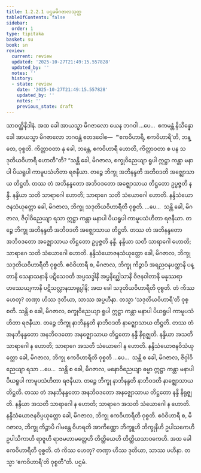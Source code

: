 ```yaml
---
title: 1.2.2.1 ပဌမမိဂဇာလသုတ္တ
tableOfContents: false
sidebar:
  order: 1
type: tipitaka
basket: su
book: sn
review:
  current: review
  updated: '2025-10-27T21:49:15.557828'
  updated_by: ''
  notes: ''
  history:
  - state: review
    date: '2025-10-27T21:49:15.557828'
    updated_by: ''
    notes: ''
    previous_state: draft
---
```



<ReviewStatus review={frontmatter.review} showDetails={true} />

<HypothesisAnnotation frontmatter={frontmatter} />

<DynamicBreadcrumb />

<Division number="63" book="sn" e="ch" v="18" p="289">

<Paragraph number="207" book="sn">
သာဝတ္ထိနိဒါနံ. အထ ခေါ အာယသ္မာ မိဂဇာလော ယေန ဘဂဝါ …ပေ…  ဧကမန္တံ နိသိန္နော ခေါ အာယသ္မာ မိဂဇာလော ဘဂဝန္တံ ဧတဒဝေါစ—  “‘ဧကဝိဟာရီ, ဧကဝိဟာရီ’တိ, ဘန္တေ, ဝုစ္စတိ. ကိတ္တာဝတာ နု ခေါ, ဘန္တေ, ဧကဝိဟာရီ ဟောတိ, ကိတ္တာဝတာ စ ပန သဒုတိယဝိဟာရီ ဟောတီ”တိ?
</Paragraph>

<Paragraph number="208" book="sn">
“သန္တိ ခေါ, မိဂဇာလ, စက္ခုဝိညေယျာ ရူပါ ဣဋ္ဌာ ကန္တာ မနာပါ ပိယရူပါ ကာမူပသံဟိတာ ရဇနီယာ. တဉ္စေ ဘိက္ခု အဘိနန္ဒတိ အဘိဝဒတိ အဇ္ဈောသာယ တိဋ္ဌတိ. တဿ တံ အဘိနန္ဒတော အဘိဝဒတော အဇ္ဈောသာယ တိဋ္ဌတော ဥပ္ပဇ္ဇတိ နန္ဒီ. နန္ဒိယာ သတိ သာရာဂေါ ဟောတိ; သာရာဂေ သတိ သံယောဂေါ ဟောတိ. နန္ဒိသံယောဇနသံယုတ္တော ခေါ, မိဂဇာလ, ဘိက္ခု သဒုတိယဝိဟာရီတိ ဝုစ္စတိ. …ပေ…  သန္တိ ခေါ, မိဂဇာလ, ဇိဝှါဝိညေယျာ ရသာ ဣဋ္ဌာ ကန္တာ မနာပါ ပိယရူပါ ကာမူပသံဟိတာ ရဇနီယာ. တဉ္စေ ဘိက္ခု အဘိနန္ဒတိ အဘိဝဒတိ အဇ္ဈောသာယ တိဋ္ဌတိ. တဿ တံ အဘိနန္ဒတော အဘိဝဒတော အဇ္ဈောသာယ တိဋ္ဌတော ဥပ္ပဇ္ဇတိ နန္ဒီ. နန္ဒိယာ သတိ သာရာဂေါ ဟောတိ; သာရာဂေ သတိ သံယောဂေါ ဟောတိ. နန္ဒိသံယောဇနသံယုတ္တော ခေါ, မိဂဇာလ, ဘိက္ခု သဒုတိယဝိဟာရီတိ ဝုစ္စတိ. ဧဝံဝိဟာရီ စ, မိဂဇာလ, ဘိက္ခု ကိဉ္စာပိ အရညဝနပတ္ထာနိ ပန္တာနိ သေနာသနာနိ ပဋိသေဝတိ အပ္ပသဒ္ဒါနိ အပ္ပနိဂ္ဃေါသာနိ ဝိဇနဝါတာနိ မနုဿရာဟဿေယျကာနိ ပဋိသလ္လာနသာရုပ္ပါနိ; အထ ခေါ သဒုတိယဝိဟာရီတိ ဝုစ္စတိ. တံ ကိဿ ဟေတု? တဏှာ ဟိဿ ဒုတိယာ, သာဿ အပ္ပဟီနာ. တသ္မာ ‘သဒုတိယဝိဟာရီ’တိ ဝုစ္စတိ.
</Paragraph>

<Paragraph number="209" book="sn">
သန္တိ စ ခေါ, မိဂဇာလ, စက္ခုဝိညေယျာ ရူပါ ဣဋ္ဌာ ကန္တာ မနာပါ ပိယရူပါ ကာမူပသံဟိတာ ရဇနီယာ. တဉ္စေ ဘိက္ခု နာဘိနန္ဒတိ နာဘိဝဒတိ နာဇ္ဈောသာယ တိဋ္ဌတိ. တဿ တံ အနဘိနန္ဒတော အနဘိဝဒတော အနဇ္ဈောသာယ တိဋ္ဌတော နန္ဒီ နိရုဇ္ဈတိ. နန္ဒိယာ အသတိ သာရာဂေါ န ဟောတိ; သာရာဂေ အသတိ သံယောဂေါ န ဟောတိ. နန္ဒိသံယောဇနဝိသံယုတ္တော ခေါ, မိဂဇာလ, ဘိက္ခု ဧကဝိဟာရီတိ ဝုစ္စတိ …ပေ…  သန္တိ စ ခေါ, မိဂဇာလ, ဇိဝှါဝိညေယျာ ရသာ …ပေ…  သန္တိ စ ခေါ, မိဂဇာလ, မနောဝိညေယျာ ဓမ္မာ ဣဋ္ဌာ ကန္တာ မနာပါ ပိယရူပါ ကာမူပသံဟိတာ ရဇနီယာ. တဉ္စေ ဘိက္ခု နာဘိနန္ဒတိ နာဘိဝဒတိ နာဇ္ဈောသာယ တိဋ္ဌတိ. တဿ တံ အနဘိနန္ဒတော အနဘိဝဒတော အနဇ္ဈောသာယ တိဋ္ဌတော နန္ဒီ နိရုဇ္ဈတိ. နန္ဒိယာ အသတိ သာရာဂေါ န ဟောတိ; သာရာဂေ အသတိ သံယောဂေါ န ဟောတိ. နန္ဒိသံယောဇနဝိပ္ပယုတ္တော ခေါ, မိဂဇာလ, ဘိက္ခု ဧကဝိဟာရီတိ ဝုစ္စတိ. ဧဝံဝိဟာရီ စ, မိဂဇာလ, ဘိက္ခု ကိဉ္စာပိ ဂါမန္တေ ဝိဟရတိ အာကိဏ္ဏော ဘိက္ခူဟိ ဘိက္ခုနီဟိ ဥပါသကေဟိ ဥပါသိကာဟိ ရာဇူဟိ ရာဇမဟာမတ္တေဟိ တိတ္ထိယေဟိ တိတ္ထိယသာဝကေဟိ. အထ ခေါ ဧကဝိဟာရီတိ ဝုစ္စတိ. တံ ကိဿ ဟေတု? တဏှာ ဟိဿ ဒုတိယာ, သာဿ ပဟီနာ. တသ္မာ ‘ဧကဝိဟာရီ’တိ ဝုစ္စတီ”တိ.

</Paragraph>
</Division>

<Paragraph number="210" type="center" book="sn">
ပဌမံ.
</Paragraph>